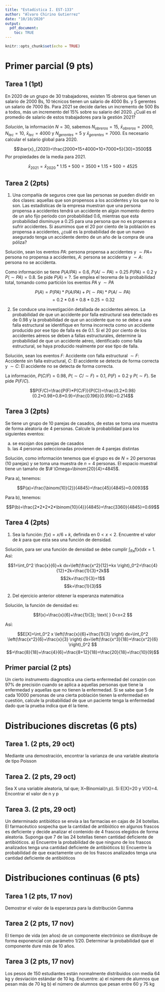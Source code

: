 ```yaml
---
title: "Estadística I. EST-133"
author: "Alvaro Chirino Gutierrez"
date: "10/10/2020"
output: 
  pdf_document:
    toc: TRUE
---
```


```r
knitr::opts_chunk$set(echo = TRUE)
```

\clearpage

# Primer parcial (9 pts)

\hrule

## Tarea 1 (1pt)

En 2020 de un grupo de 30 trabajadores, existen 15 obreros que tienen un salario de 2000 Bs, 10 técnicos tienen un salario de 4000 Bs. y 5 gerentes un salario de 7000 Bs. Para 2021 se decide darles un incremento de 500 Bs a todos, más un incremento del 15% sobre su salario del 2020. ¿Cuál es el promedio de salario de estos trabajadores para la gestión 2021? 


*Solución*, la información $N=30$, sabemos $N_{obreros}=15$, $\bar{x}_{obreros}=2000$, $N_{tec}=10$, $\bar{x}_{tec}=4000$ y $N_{gerentes}=5$ y $\bar{x}_{gerentes}=7000$. Es necesario calcular el salario global para 2020.

$$\bar{x}_{2020}=\frac{2000*15+4000*10+7000*5}{30}=3500$$
Por propiedades de la media para 2021.

$$\bar{x}_{2021}=\bar{x}_{2020}*1.15+500=3500*1.15+500=4525$$
\hrule

## Tarea 2 (2pts)

  1. Una compañía de seguros cree que las personas se pueden dividir en dos clases: aquellas
que son propensos a los accidentes y los que no lo son. Las estadísticas de la empresa muestran que
una persona propensa a accidentes tendrá un accidente en algún momento dentro de un año fijo
período con probabilidad 0.6, mientras que esta probabilidad disminuye a 0.25 para una persona que
no es propenso a sufrir accidentes. Si asumimos que el 20 por ciento de la población es propensa a accidentes, ¿cuál es la probabilidad de que un nuevo asegurado tenga un accidente dentro de un año de la compra de una póliza?

Solución, sean los eventos $PA:$ persona propensa a accidentes y $\sim PA=$ persona no propensa a accidentes, $A:$ persona se accidenta y $\sim A:$ persona no se accidenta.

Como información se tiene  $P(A/PA)=0.6$, $P(A/\sim PA)=0.25$ $P(PA)=0.2$ y $P(\sim PA)=0.8$. Se pide $P(A)=?$. Se emplea el teorema de la probabilidad total, tomando como partición los eventos $PA$ y $\sim PA$

$$P(A)=P(PA)*P(A/PA)+P(\sim PA)*P(A/\sim PA)$$
$$=0.2*0.6+0.8*0.25=0.32$$
\hrule

  2. Se conduce una investigación detallada de accidentes aéreos. La probabilidad de que un accidente por falla estructural sea detectado es de $0.98$ y la probabilidad de que un accidente que no se debe a una falla estructural se identifique en forma incorrecta como un accidente producido por ese tipo de falla es de $0.1$. Si el $20$ por ciento de los accidentes aéreos se deben a fallas estructurales, determine la probabilidad de que un accidente aéreo, identificado como falla estructural, se haya producido realmente por ese tipo de falla.


Solución, sean los eventos $F:$ Accidente con falla estructural $\sim F:$ Accidente sin falla estructural, $C:$ El accidente se detecta de forma correcta y $\sim C:$ El accidente no se detecta de forma correcta.

La información, $P(C/F)=0.98$, $P(\sim C/\sim F)=0.1$, $P(F)=0.2$ y $P(\sim F)$. Se pide $P(F/C)$.

$$P(F/C)=\frac{P(F)*P(C/F)}{P(C)}=\frac{0.2*0.98}{0.2*0.98+0.8*0.9}=\frac{0.196}{0.916}=0.214$$

\hrule

## Tarea 3 (2pts)

Se tiene un grupo de 10 parejas de casados, de estas se toma una muestra de forma aleatoria de 4 personas. Calcule la probabilidad para los siguientes eventos:

  a) se escojan dos parejas de casados
  b) las 4 personas seleccionadas provienen de 4 parejas distintas


Solución, como información tenemos que el grupo es de $N=20$ personas (10 parejas) y se toma una muestra de $n=4$ personas. El espacio muestral tiene un tamaño de $\# \Omega=\binom{20}{4}=4845$. 

Para a), tenemos:

$$P(a)=\frac{\binom{10}{2}}{4845}=\frac{45}{4845}=0.0093$$

Para b), tenemos:

$$P(b)=\frac{2*2*2*2*\binom{10}{4}}{4845}=\frac{3360}{4845}=0.69$$

\hrule

## Tarea 4 (2pts)

  1. Sea la función: $f(x)=x/6+k$, definida en $0<x<2$. Encuentre el valor de $k$ para que esta sea una función de densidad.


Solución, para ser una función de densidad se debe cumplir $\int_{Rx}f(x)dx=1$. Así:

$$1=\int_0^2 \frac{x}{6}+k dx=\left(\frac{x^2}{12}+kx \right)_0^2=\frac{4}{12}+2k=\frac{1}{3}+2k$$
$$2k+\frac{1}{3}=1$$
$$k=\frac{1}{3}$$
\hrule
  2. Del ejercicio anterior obtener la esperanza matemática
  
Solución, la función de densidad es:

$$f(x)=\frac{x}{6}+\frac{1}{3}; \text{  } 0<x<2 $$
  
Así:

$$E[X]=\int_0^2 x \left(\frac{x}{6}+\frac{1}{3} \right) dx=\int_0^2 \left(\frac{x^2}{6}+\frac{x}{3} \right) dx=\left(\frac{x^3}{18}+\frac{x^2}{6} \right)_0^2 $$
$$=\frac{8}{18}+\frac{4}{6}=\frac{8+12}{18}=\frac{20}{18}=\frac{10}{9}$$
  
## Primer parcial (2 pts)

Un cierto instrumento diagnostica una cierta enfermedad del corazón con 97% de precisión cuando se aplica a aquellas personas que tiene la enfermedad y aquellas que no tienen la enfermedad. Si se sabe que 5 de cada 10000 personas de una cierta población tienen la enfermedad en cuestión, calcule la probabilidad de que un paciente tenga la enfermedad dado que la prueba indica que él la tiene.  

\hrule  
  
# Distribuciones discretas (6 pts)

\hrule

## Tarea 1. (2 pts, 29 oct)

Mediante una demostración, encontrar la varianza de una variable aleatoria de tipo Poisson

\hrule

## Tarea 2. (2 pts, 29 oct)

Sea X una variable aleatoria, tal que; X~Binomial(n,p). Si E[X]=20 y V(X)=4. Encontrar el valor de n y p

\hrule

## Tarea 3. (2 pts, 29 oct)

Un determinado antibiótico se envía a las farmacias en cajas de 24 botellas. El farmacéutico sospecha que la cantidad de antibiótico en algunos frascos es deficiente y decide analizar el contenido de 4 frascos elegidos de forma aleatoria. Suponga que 7 de las 24 botellas tienen cantidad deficiente de antibióticos. a) Encuentre la probabilidad de que ninguno de los frascos analizados tenga una cantidad deficiente de antibióticos b) Encuentre la probabilidad de que exactamente uno de los frascos analizados tenga una cantidad deficiente de antibióticos

\hrule

# Distribuciones continuas (6 pts)

\hrule

## Tarea 1 (2 pts, 17 nov)

Demostrar el valor de la esperanza para la distribución Gamma

\hrule

## Tarea 2 (2 pts, 17 nov)

El tiempo de vida (en años) de un componente electrónico se distribuye de forma exponencial con parámetro 1/20. Determinar la probabilidad que el componente dure más de 10 años.

\hrule

## Tarea 3 (2 pts, 17 nov)

Los pesos de 150 estudiantes están normalmente distribuidos con media 64 kg y desviación estándar de 10 kg. Encuentre: a) el número de alumnos que pesan más de 70 kg b) el número de alumnos que pesan entre 60 y 75 kg

\hrule
  